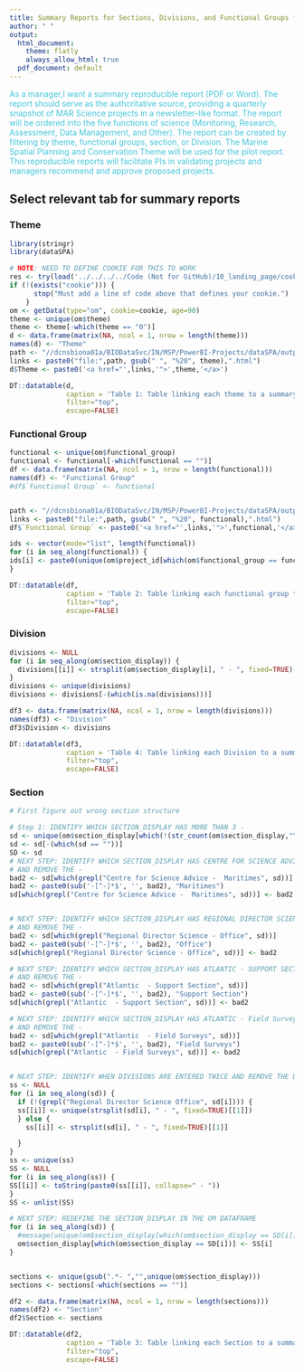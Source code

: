 ```yaml
---
title: Summary Reports for Sections, Divisions, and Functional Groups for the Maritimes Region.
author: " "
output:
  html_document:
    theme: flatly
    always_allow_html: true
  pdf_document: default
---
```


<span style="color:#43C6DB">As a manager,I want a summary reproducible report (PDF or Word). The report should serve as the authoritative source, providing a quarterly snapshot of MAR Science projects in a newsletter-like format.  The report will be ordered into the five functions of science (Monitoring, Research, Assessment, Data Management, and Other). The report can be created by filtering by theme, functional groups, section, or Division. The Marine Spatial Planning and Conservation Theme will be used for the pilot report. This reproducible reports will facilitate PIs in validating projects and managers recommend and approve proposed projects. </span>

## Select relevant tab for summary reports {.tabset}

### Theme
```r
library(stringr)
library(dataSPA)

# NOTE: NEED TO DEFINE COOKIE FOR THIS TO WORK
res <- try(load('../../../../Code (Not for GitHub)/10_landing_page/cookie'), silent=TRUE)
if (!(exists("cookie"))) {
      stop("Must add a line of code above that defines your cookie.")
    }
om <- getData(type="om", cookie=cookie, age=90)
theme <- unique(om$theme)
theme <- theme[-which(theme == "0")]
d <- data.frame(matrix(NA, ncol = 1, nrow = length(theme)))
names(d) <- "Theme"
path <- "//dcnsbiona01a/BIODataSvc/IN/MSP/PowerBI-Projects/dataSPA/outputs/summary/"
links <- paste0("file:",path, gsub(" ", "%20", theme),".html")
d$Theme <- paste0('<a href="',links,'">',theme,'</a>')

DT::datatable(d,
              caption = 'Table 1: Table linking each theme to a summary report',
              filter="top",
              escape=FALSE)
```

### Functional Group

```r
functional <- unique(om$functional_group)
functional <- functional[-which(functional == "")]
df <- data.frame(matrix(NA, ncol = 1, nrow = length(functional)))
names(df) <- "Functional Group"
#df$`Functional Group` <- functional


path <- "//dcnsbiona01a/BIODataSvc/IN/MSP/PowerBI-Projects/dataSPA/outputs/functionalGroup/"
links <- paste0("file:",path, gsub(" ", "%20", functional),".html")
df$`Functional Group` <- paste0('<a href="',links,'">',functional,'</a>')

ids <- vector(mode="list", length(functional))
for (i in seq_along(functional)) {
ids[i] <- paste0(unique(om$project_id[which(om$functional_group == functional[i])]), collapse=",")
}

DT::datatable(df,
              caption = 'Table 2: Table linking each functional group to a summary report',
              filter="top",
              escape=FALSE)
```



### Division

```r
divisions <- NULL
for (i in seq_along(om$section_display)) {
  divisions[[i]] <- strsplit(om$section_display[i], " - ", fixed=TRUE)[[1]][3]
}
divisions <- unique(divisions)
divisions <- divisions[-(which(is.na(divisions)))]

df3 <- data.frame(matrix(NA, ncol = 1, nrow = length(divisions)))
names(df3) <- "Division"
df3$Division <- divisions

DT::datatable(df3,
              caption = 'Table 4: Table linking each Division to a summary report',
              filter="top",
              escape=FALSE)
```


### Section

```r
# First figure out wrong section structure

# Step 1: IDENTIFY WHICH SECTION_DISPLAY HAS MORE THAN 3 -
sd <- unique(om$section_display[which(!(str_count(om$section_display,"\\-") == 3))])
sd <- sd[-(which(sd == ""))]
SD <- sd
# NEXT STEP: IDENTIFY WHICH SECTION_DISPLAY HAS CENTRE FOR SCIENCE ADVICE - SCIENCE
# AND REMOVE THE -
bad2 <- sd[which(grepl("Centre for Science Advice -  Maritimes", sd))]
bad2 <- paste0(sub('-[^-]*$', '', bad2), "Maritimes")
sd[which(grepl("Centre for Science Advice -  Maritimes", sd))] <- bad2


# NEXT STEP: IDENTIFY WHICH SECTION_DISPLAY HAS REGIONAL DIRECTOR SCIENCE - OFFICE
# AND REMOVE THE -
bad2 <- sd[which(grepl("Regional Director Science - Office", sd))]
bad2 <- paste0(sub('-[^-]*$', '', bad2), "Office")
sd[which(grepl("Regional Director Science - Office", sd))] <- bad2

# NEXT STEP: IDENTIFY WHICH SECTION_DISPLAY HAS ATLANTIC - SUPPORT SECTION
# AND REMOVE THE -
bad2 <- sd[which(grepl("Atlantic  - Support Section", sd))]
bad2 <- paste0(sub('-[^-]*$', '', bad2), "Support Section")
sd[which(grepl("Atlantic  - Support Section", sd))] <- bad2

# NEXT STEP: IDENTIFY WHICH SECTION_DISPLAY HAS ATLANTIC - Field Survey
# AND REMOVE THE -
bad2 <- sd[which(grepl("Atlantic  - Field Surveys", sd))]
bad2 <- paste0(sub('-[^-]*$', '', bad2), "Field Surveys")
sd[which(grepl("Atlantic  - Field Surveys", sd))] <- bad2


# NEXT STEP: IDENTIFY WHEN DIVISIONS ARE ENTERED TWICE AND REMOVE THE DUPLICATE
ss <- NULL
for (i in seq_along(sd)) {
  if (!(grepl("Regional Director Science Office", sd[i]))) {
  ss[[i]] <- unique(strsplit(sd[i], " - ", fixed=TRUE)[[1]])
  } else {
    ss[[i]] <- strsplit(sd[i], " - ", fixed=TRUE)[[1]]

  }
}
ss <- unique(ss)
SS <- NULL
for (i in seq_along(ss)) {
SS[[i]] <- toString(paste0(ss[[i]], collapse=" - "))
}
SS <- unlist(SS)

# NEXT STEP: REDEFINE THE SECTION_DISPLAY IN THE OM DATAFRAME
for (i in seq_along(sd)) {
  #message(unique(om$section_display[which(om$section_display == SD[i])]), " is being replaced with ", SS[i])
  om$section_display[which(om$section_display == SD[i])] <- SS[i]
}


sections <- unique(gsub(".*- ","",unique(om$section_display)))
sections <- sections[-which(sections == "")]

df2 <- data.frame(matrix(NA, ncol = 1, nrow = length(sections)))
names(df2) <- "Section"
df2$Section <- sections

DT::datatable(df2,
              caption = 'Table 3: Table linking each Section to a summary report',
              filter="top",
              escape=FALSE)

```


## {-}
